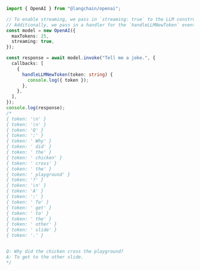 ```typescript
import { OpenAI } from "@langchain/openai";

// To enable streaming, we pass in `streaming: true` to the LLM constructor.
// Additionally, we pass in a handler for the `handleLLMNewToken` event.
const model = new OpenAI({
  maxTokens: 25,
  streaming: true,
});

const response = await model.invoke("Tell me a joke.", {
  callbacks: [
    {
      handleLLMNewToken(token: string) {
        console.log({ token });
      },
    },
  ],
});
console.log(response);
/*
{ token: '\n' }
{ token: '\n' }
{ token: 'Q' }
{ token: ':' }
{ token: ' Why' }
{ token: ' did' }
{ token: ' the' }
{ token: ' chicken' }
{ token: ' cross' }
{ token: ' the' }
{ token: ' playground' }
{ token: '?' }
{ token: '\n' }
{ token: 'A' }
{ token: ':' }
{ token: ' To' }
{ token: ' get' }
{ token: ' to' }
{ token: ' the' }
{ token: ' other' }
{ token: ' slide' }
{ token: '.' }


Q: Why did the chicken cross the playground?
A: To get to the other slide.
*/
```
